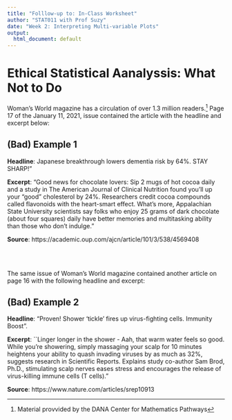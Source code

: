 ```yaml
---
title: "Folllow-up to: In-Class Worksheet"
author: "STAT011 with Prof Suzy"
date: "Week 2: Interpreting Multi-variable Plots"
output:
  html_document: default
---
```


# Ethical Statistical Aanalyssis: What Not to Do 

Woman’s World magazine has a circulation of over 1.3 million readers.^[Material provvided by the DANA Center for Mathematics Pathways] Page 17 of the January 11, 2021, issue contained the article with the headline and excerpt below: 

## (Bad) Example 1 

**Headline**: Japanese breakthrough lowers dementia risk by 64%. STAY SHARP!”

**Excerpt**: “Good news for chocolate lovers: Sip 2 mugs of hot cocoa daily and a study in The American Journal of Clinical Nutrition found you’ll up your “good” cholesterol by 24%. Researchers credit cocoa compounds called flavonoids with the heart-smart effect. What’s more, Appalachian State University scientists say folks who enjoy 25 grams of dark chocolate (about four squares) daily have better memories and multitasking ability than those who don’t indulge.”

**Source**: https://academic.oup.com/ajcn/article/101/3/538/4569408

<br>
<br>


The same issue of Woman’s World magazine contained another article on page 16 with the following headline and excerpt: 


## (Bad) Example 2 

**Headline**: “Proven! Shower ‘tickle’ fires up virus-fighting cells. Immunity Boost”.

**Excerpt**: ``Linger longer in the shower - Aah, that warm water feels so good. While you’re showering, simply massaging your scalp for 10 minutes heightens your ability to quash invading viruses by as much as 32%, suggests research in Scientific Reports. Explains study co-author Sam Brod, Ph.D., stimulating scalp nerves eases stress and encourages the release of virus-killing immune cells (T cells)."

**Source**: https://www.nature.com/articles/srep10913
